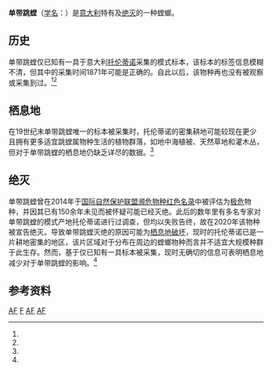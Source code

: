 {{speciesbox
| status = EX
| status_system = IUCN3.1
| status_ref = <ref name=IUCN>{{Cite journal | author = Battiston, R. | title = ''Ameles fasciipennis'' | journal = [[The_IUCN_Red_List_of_Threatened_Species|The IUCN Red List of Threatened Species]] | volume = 2020 | page = e.T44791445A170111359 | publisher = [[IUCN|IUCN]] | date = 2020 | url = http://www.iucnredlist.org/details/44791445/0 | access-date = 2020-07-10 | archive-date = 2018-09-23 | archive-url = https://web.archive.org/web/20180923052502/http://www.iucnredlist.org/details/44791445/0 | dead-url = no }}</ref>
| genus = Ameles
| species = fasciipennis
| authority = Kaltenbach, 1963<ref name=Kaltenbach>Kaltenbach A. 1963. Kritische Untersuchungen zur Systematik, Biologie und Ver­breitung der europäischen Fangheuschrecken (Dictyoptera-Mantidea). ''Zoologische Jahrbucher Abteilung fuer Allgemeine Zoologie und Physiologie der Tiere'' 90: 521-598.</ref>
}}
'''单带跳螳'''（[[学名|学名]]：{{lang|la|''Ameles fasciipennis''}}）是[[意大利|意大利]]特有及[[绝灭|绝灭]]的一种螳螂。

==历史==
单带跳螳仅已知有一具于意大利[[托伦蒂诺|托伦蒂诺]]采集的模式标本，该标本的标签信息模糊不清，但其中的采集时间1871年可能是正确的。自此以后，该物种再也没有被观察或采集到过。<ref name=IUCN/><ref name=Kaltenbach/>

==栖息地==
在19世纪末单带跳螳唯一的标本被采集时，托伦蒂诺的密集耕地可能较现在更少且拥有更多适宜跳螳属物种生活的植物群落，如地中海植被、天然草地和灌木丛，但对于单带跳螳的栖息地仍缺乏详尽的数据。<ref name=IUCN/>

==绝灭==
单带跳螳曾在2014年于[[国际自然保护联盟濒危物种红色名录|国际自然保护联盟濒危物种红色名录]]中被评估为[[极危|极危]]物种，并因其已有150余年未见而被怀疑可能已经灭绝。此后的数年里有多名专家对单带跳螳的模式产地托伦蒂诺进行过调查，但均以失败告终，故在2020年该物种被宣告绝灭。导致单带跳螳灭绝的原因可能为[[栖息地破坏|栖息地破坏]]，现时的托伦蒂诺已是一片耕地密集的地区，该片区域对于分布在周边的螳螂物种而言并不适宜大规模种群于此生存。然而，基于仅已知有一具标本被采集，现时无确切的信息可表明栖息地减少对于单带跳螳的影响。<ref name=IUCN/>

==参考资料==
{{reflist}}

{{Taxonbar|from=Q3613942}}

[[Category:IUCN紅色名錄絕滅物種|AF]]
[[Category:跳螳属|F]]
[[Category:意大利特有动物|AF]]
[[Category:1963年描述的昆虫|AF]]

{{昆虫小作品}}